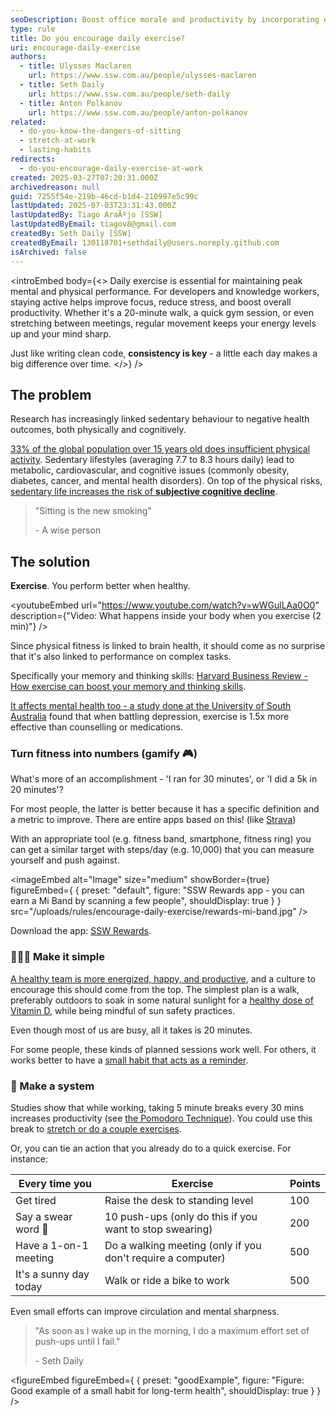```yaml
---
seoDescription: Boost office morale and productivity by incorporating daily exercise at work, with simple activities like planking or walking outdoors.
type: rule
title: Do you encourage daily exercise?
uri: encourage-daily-exercise
authors:
  - title: Ulysses Maclaren
    url: https://www.ssw.com.au/people/ulysses-maclaren
  - title: Seth Daily
    url: https://www.ssw.com.au/people/seth-daily
  - title: Anton Polkanov
    url: https://www.ssw.com.au/people/anton-polkanov
related:
  - do-you-know-the-dangers-of-sitting
  - stretch-at-work
  - lasting-habits
redirects:
  - do-you-encourage-daily-exercise-at-work
created: 2025-03-27T07:20:31.000Z
archivedreason: null
guid: 7255f54e-219b-46cd-b1d4-210997e5c99c
lastUpdated: 2025-07-03T23:31:43.000Z
lastUpdatedBy: Tiago AraÃºjo [SSW]
lastUpdatedByEmail: tiagov8@gmail.com
createdBy: Seth Daily [SSW]
createdByEmail: 130118701+sethdaily@users.noreply.github.com
isArchived: false
---
```


<introEmbed
  body={<>
Daily exercise is essential for maintaining peak mental and physical performance. For developers and knowledge workers, staying active helps improve focus, reduce stress, and boost overall productivity. Whether it's a 20-minute walk, a quick gym session, or even stretching between meetings, regular movement keeps your energy levels up and your mind sharp.

Just like writing clean code, **consistency is key** - a little each day makes a big difference over time.
  </>}
/>
## The problem

Research has increasingly linked sedentary behaviour to negative health outcomes, both physically and cognitively.

[33% of the global population over 15 years old does insufficient physical activity](https://pmc.ncbi.nlm.nih.gov/articles/PMC7700832). Sedentary lifestyles (averaging 7.7 to 8.3 hours daily) lead to metabolic, cardiovascular, and cognitive issues (commonly obesity, diabetes, cancer, and mental health disorders). On top of the physical risks, [sedentary life increases the risk of **subjective cognitive decline**](https://www.tandfonline.com/doi/abs/10.1080/17518420801997007).

> "Sitting is the new smoking"
>
> \- A wise person

## The solution

**Exercise**. You perform better when healthy.

<youtubeEmbed url="https://www.youtube.com/watch?v=wWGulLAa0O0" description={"Video: What happens inside your body when you exercise (2 min)"} />

Since physical fitness is linked to brain health, it should come as no surprise that it's also linked to performance on complex tasks.

Specifically your memory and thinking skills: [Harvard Business Review - How exercise can boost your memory and thinking skills](https://www.health.harvard.edu/mind-and-mood/exercise-can-boost-your-memory-and-thinking-skills).

[It affects mental health too - a study done at the University of South Australia](https://bjsm.bmj.com/content/57/18/1203) found that when battling depression, exercise is 1.5x more effective than counselling or medications.

### Turn fitness into numbers (gamify 🎮)

What's more of an accomplishment - 'I ran for 30 minutes', or 'I did a 5k in 20 minutes'?

For most people, the latter is better because it has a specific definition and a metric to improve.
There are entire apps based on this! (like [Strava](https://www.strava.com))

With an appropriate tool (e.g. fitness band, smartphone, fitness ring) you can get a similar target with steps/day (e.g. 10,000) that you can measure yourself and push against.

<imageEmbed
  alt="Image"
  size="medium"
  showBorder={true}
  figureEmbed={ {
    preset: "default",
    figure: "SSW Rewards app - you can earn a Mi Band by scanning a few people",
    shouldDisplay: true
  } }
  src="/uploads/rules/encourage-daily-exercise/rewards-mi-band.jpg"
/>

Download the app: [SSW Rewards](https://www.ssw.com.au/products/rewards).

### 🏃‍♂️‍➡️ Make it simple

[A healthy team is more energized, happy, and productive](https://www.cdc.gov/workplace-health-promotion/media/pdfs/2024/06/workplace-physical-activity-break-guide-508.pdf), and a culture to encourage this should come from the top. The simplest plan is a walk, preferably outdoors to soak in some natural sunlight for a [healthy dose of Vitamin D](https://www.betterhealth.vic.gov.au/health/healthyliving/vitamin-d), while being mindful of sun safety practices.

Even though most of us are busy, all it takes is 20 minutes.

For some people, these kinds of planned sessions work well. For others, it works better to have a [small habit that acts as a reminder](/lasting-habits).

### 🧠 Make a system

Studies show that while working, taking 5 minute breaks every 30 mins increases productivity (see [the Pomodoro Technique](/pomodoro)). You could use this break to [stretch or do a couple exercises](https://www.ssw.com.au/rules/stretch-at-work/).

Or, you can tie an action that you already do to a quick exercise. For instance:

| Every time you | Exercise |  Points |
|--------|----------|----------|
| Get tired | Raise the desk to standing level | 100
| Say a swear word 🤬 | 10 push-ups (only do this if you want to stop swearing) | 200 |
| Have a 1-on-1 meeting | Do a walking meeting (only if you don't require a computer) | 500 |
| It's a sunny day today | Walk or ride a bike to work | 500 |

Even small efforts can improve circulation and mental sharpness.

> "As soon as I wake up in the morning, I do a maximum effort set of push-ups until I fail."
>
> \- Seth Daily

<figureEmbed figureEmbed={ {
  preset: "goodExample",
  figure: "Figure: Good example of a small habit for long-term health",
  shouldDisplay: true
} } />
